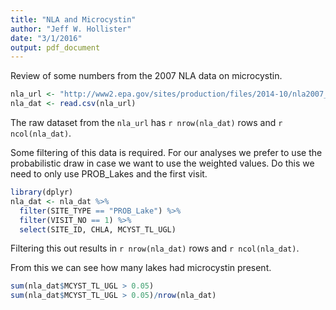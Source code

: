 ```yaml
---
title: "NLA and Microcystin"
author: "Jeff W. Hollister"
date: "3/1/2016"
output: pdf_document
---
```


Review of some numbers from the 2007 NLA data on microcystin.

```r
nla_url <- "http://www2.epa.gov/sites/production/files/2014-10/nla2007_recreational_conditionestimates_20091123.csv"
nla_dat <- read.csv(nla_url)
```

The raw dataset from the `nla_url` has `r nrow(nla_dat)` rows and `r ncol(nla_dat)`.

Some filtering of this data is required.  For our analyses we prefer to use the probabilistic draw in case we want to use the weighted values.  Do this we need to only use PROB_Lakes and the first visit.

```r
library(dplyr)
nla_dat <- nla_dat %>%
  filter(SITE_TYPE == "PROB_Lake") %>%
  filter(VISIT_NO == 1) %>%
  select(SITE_ID, CHLA, MCYST_TL_UGL)
```

Filtering this out results in `r nrow(nla_dat)` rows and `r ncol(nla_dat)`.

From this we can see how many lakes had microcystin present.

```r
sum(nla_dat$MCYST_TL_UGL > 0.05)
sum(nla_dat$MCYST_TL_UGL > 0.05)/nrow(nla_dat)
```

